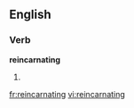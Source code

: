 
==English==

===Verb===
'''reincarnating'''

# {{present participle of|[[reincarnate]]}}

[[fr:reincarnating]]
[[vi:reincarnating]]